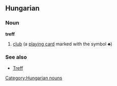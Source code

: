 ==Hungarian==
===Noun===
'''treff'''
# [[club]] (a [[playing card]] marked with the symbol ♣)

[[Category:Hungarian nouns]]


=== See also===
*[[Treff]]